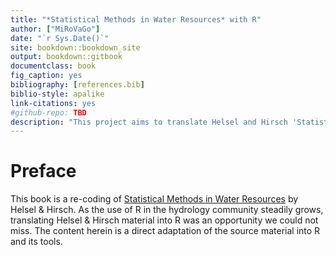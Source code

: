 ```yaml
--- 
title: "*Statistical Methods in Water Resources* with R"
author: ["MiRoVaGo"]
date: "`r Sys.Date()`"
site: bookdown::bookdown_site
output: bookdown::gitbook
documentclass: book
fig_caption: yes
bibliography: [references.bib]
biblio-style: apalike
link-citations: yes
#github-repo: TBD
description: "This project aims to translate Helsel and Hirsch 'Statistical Methods in Water Resources' into R."
---
```


# Preface {-}

This book is a re-coding of [Statistical Methods in Water Resources](https://pubs.usgs.gov/twri/twri4a3/) by Helsel & Hirsch. As the use of R in the hydrology community steadily grows, translating Helsel & Hirsch material into R was an opportunity we could not miss. The content herein is a direct adaptation of the source material into R and its tools.
